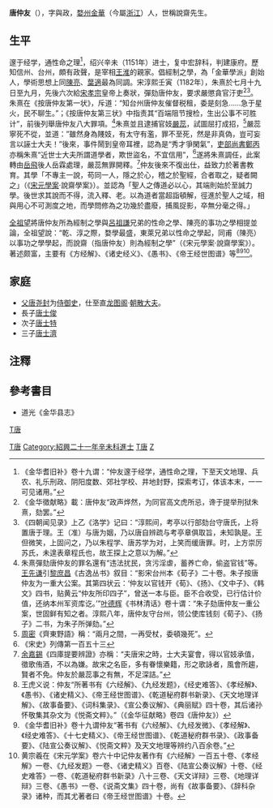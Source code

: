 '''唐仲友'''（{{bd|1136年||1188年|catIdx=T}}），字與政，[[婺州|婺州]][[金華縣|金華]]（今屬[[浙江|浙江]]）人，世稱說齋先生。

==生平==
邃于经学，通性命之理<ref>《金华耆旧补》卷十九谓：“仲友邃于经学，通性命之理，下至天文地理、兵农、礼乐刑政、阴阳度数、郊社学校、井地封野，探索考订，体该本末，一一可见诸用。”</ref>，绍兴辛未（1151年）进士，复中宏辞科，判建康府。歷知信州、台州，頗有政聲，是宰相[[王淮|王淮]]的親家。倡經制之學，為「金華學派」創始人，學術思想上同[[陈亮|陳亮]]、[[叶适|葉適]]最為同調。宋淳熙壬寅（1182年），朱熹於七月十九日至九月，先後六次給[[宋孝宗|宋孝宗]]皇帝上奏狀，彈劾唐仲友，要求嚴懲貪官汙吏<ref>《金华徵献略》載：唐仲友“政声烨然，为同官高文虎所忌，谗于提举刑狱朱熹，劾罢。”</ref><ref>《四朝闻见录》上乙《洛学》记曰：“淳熙间，考亭以行部劾台守唐氏，上将置唐于理。王（准）与唐为姻，乃以唐自辨疏与考亭章俱取旨，未知孰是。王但微笑，上固问之，乃以朱程学、唐苏学为对，上笑而缓唐罪。时，上方崇厉苏氏，未遑表章程氏也，故王探上之意以为解。”</ref>。朱熹在《按唐仲友第一状》，斥道：“知台州唐仲友催督税租，委是刻急……急于星火，民不聊生。”；《按唐仲友第三状》中指责其“百端阻节搜检，生出公事不可胜计”，前後列舉唐仲友八大罪項。<ref>朱熹彈劾唐仲友的罪名還有“违法扰民，贪污淫虐，蓄养亡命，偷盗官钱”等。[[王先谦|王先谦]]引[[黎庶昌|黎庶昌]]《古逸丛书》叙目：“影宋台州本《荀子》二十卷。朱子按唐仲友为一重大公案。其第四状云：‘仲友以官钱开《荀》、《扬》、《文中子》、《韩文》四书，贴黄云“仲友所印四子”，曾送一本与臣。臣不合收受，已行估计价值，还纳本州军资库讫。’”[[叶德辉|叶德辉]]《书林清话》卷十谓：“朱子劾唐仲友一重公案，世固鲜有知之者。淳熙八年，唐仲友守台州，领公使库钱刻《荀子》、《扬子》二书，为朱子所弹劾。”</ref>朱熹並且逮捕官妓[[嚴蕊|嚴蕊]]，試圖屈打成招，<ref>[[周密|周密]]《齊東野語》稱：“兩月之間，一再受杖，委頓幾死”。</ref>嚴蕊寧死不從，並道：”雖然身為賤妓，有太守有濫，罪不至死，然是非真偽，豈可妄言以誣士大夫！”後來，事件鬧到皇帝耳裡，認為是“秀才爭閑氣”，[[吏部尚書|吏部尚書]][[鄭丙|鄭丙]]亦稱朱熹“近世士大夫所謂道學者，欺世盜名，不宜信用”，<ref>《宋史》列傳第一百五十三</ref>遂將朱熹調任，此案轉由[[岳飛|岳飛]]後人岳霖處理，嚴蕊無罪開釋。<ref>[[余嘉錫|余嘉錫]]《四庫提要辨證》亦稱：“夫唐宋之時，士大夫宴會，得以官妓承值，徵歌侑酒，不以為嫌。故宋之名臣，多有眷懷樂籍，形之歌詠者，風會所趨，賢者不免。仲友於嚴蕊事之有無，不足深詰。”</ref>仲友後來不復出仕，益致力於著書教育。其學「不專主一說，苟同一人，隱之於心，稽之於聖經，合者取之，疑者闕之」（《[[宋元學案|宋元學案]]·說齋學案》）。並認為「聖人之傳道必以心，其端則始於至誠力學。後世求其說而不得，流入釋、老。以為道者當超詣頓解，徑進於聖人之域，相與用心不可測度之地，而學問修為之功幾於盡廢，捕風捉影，卒無分毫之得。」

[[全祖望|全祖望]]將唐仲友所為經制之學與[[呂祖謙|呂祖謙]]兄弟的性命之學、陳亮的事功之學相提並論，全祖望說：“乾、淳之際，婺學最盛，東萊兄弟以性命之學起，同甫（陳亮）以事功之學學起，而說齋（指唐仲友）則為經制之學”（《宋元學案·說齋學案》）。著述颇富，主要有《方经解》、《诸史经义》、《愚书》、《帝王经世图谱》等<ref>王虎义说：仲友“所著书有《六经解》、《九经发题》，《经史难答》、《孝经解》、《愚书》、《诸史精义》、《帝王经世图谱》、《乾道秘府群书新录》、《天文地理详解》、《故事备要》、《词科集录》、《宣公奏议解》、《典丽赋》四十卷，其后诸孙怀敬集其杂文为《悦斋文粹》。”（《金华征献略》卷四《唐仲友》）</ref><ref>《金华耆旧补》卷十九谓仲友“著书有《六经解》、《九经发微》、《孝经解》、《经史难答》、《十七史精义》、《帝王经世图谱》、《乾道秘府群书录》、《政事备要》、《陆宣公奏议解》、《悦斋文粹》及天文地理等辨约八百余卷。”</ref><ref>黄宗羲在《宋元学案》卷六十中记仲友著作有《六经解》一百五十卷、《孝经解》一卷、《九经发题》一卷、《诸史精义》百卷、《陆宣公奏议解》十卷、《经史难答》一卷、《乾道秘府群书新录》八十三卷、《天文详辩》三卷、《地理详辩》三卷、《愚书》一卷、《说斋文集》四十卷，尚有《故事备要》、《辞科杂录》诸种，而其尤著者曰《帝王经世图谱》十卷。</ref>。

==家庭==
* [[父|父]][[唐尧封|唐尧封]]为[[侍御史|侍御史]]，仕至直[[龙图阁|龙图阁]]·[[朝散大夫|朝散大夫]]。
* 長子[[唐士俊|唐士俊]]
* 次子[[唐士特|唐士特]]
* 三子[[唐士濟|唐士濟]]

==注釋==
{{reflist|2}}

==參考書目==
* 道光《金华县志》

[[category:宋朝政治人物|T唐]]
[[Category:中国思想家|T唐]]
[[Category:紹興二十一年辛未科進士|Category:紹興二十一年辛未科進士]]
[[Category:金华人|T唐]]
[[Category:唐姓|Z]]